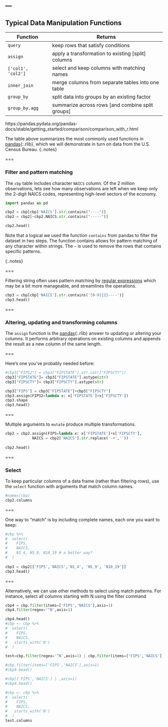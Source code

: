 ---
---

## Typical Data Manipulation Functions

| Function    | Returns                                            |
|-------------+----------------------------------------------------|
| `query`    | keep rows that satisfy conditions                  |
| `assign`    | apply a transformation to existing [split] columns |
| `['col1', 'col2']`| select and keep columns with matching names    |
| `inner_join`| merge columns from separate tables into one table  |
| `group_by`  | split data into groups by an existing factor       |
| `group_by.agg` | summarize across rows [and combine split groups]   |

https://pandas.pydata.org/pandas-docs/stable/getting_started/comparison/comparison_with_r.html


The table above summarizes the most commonly used functions in
[pandas](){:.rlib}, which we will demonstrate in turn on data from the U.S.
Census Bureau.
{:.notes}

===

### Filter and pattern matching

The `cbp` table includes character `NAICS` column. Of the 2 million
observations, lets see how many observations are left when we keep only the
2-digit NAICS codes, representing high-level sectors of the economy.

```python


import pandas as pd

cbp2 = cbp[cbp['NAICS'].str.contains("----")]
cbp2 = cbp2[~cbp2.NAICS.str.contains("-----")]

cbp2.head()

```

Note that a logical we used the function `contains` from pandas to filter the dataset in two steps. The function contains allows for pattern matching of any character within strings. The `~` is used to remove the rows that contains specific patterns.

{:.notes}

===

Filtering string often uses pattern matching by [regular expressions]
which may be a bit more manageable, and streamlines the operations.

```python
cbp3 = cbp[cbp['NAICS'].str.contains('[0-9]{2}----')]
cbp3.head()


```

[regular expressions]: https://pandas.pydata.org/pandas-docs/stable/reference/api/pandas.Series.str.contains.html#pandas.Series.str.contains

===

### Altering, updating and transforming columns

The `assign` function is the [pandas](){:.rlib} answer to updating or altering
your columns. It performs arbitrary operations on existing columns and appends
the result as a new column of the same length.

===

Here's one you've probably needed before:

```python
#cbp3["FIPS2"] = cbp3["FIPSTATE"].str.cat(["FIPSCTY"])
cbp3["FIPSTATE"]= cbp3["FIPSTATE"].astype(str)
cbp3["FIPSCTY"]= cbp3["FIPSCTY"].astype(str)

cbp3["FIPS"] = cbp3["FIPSTATE"]+cbp3["FIPSCTY"]
cbp3.assign(FIPS2=lambda x: x['FIPSTATE']+x['FIPSCTY'])
cbp3.shape
cbp3.head()

```

===

Multiple arguments to `mutate` produce multiple transformations.

```python

cbp2 = cbp2.assign(FIPS=lambda x: x['FIPSTATE']+x['FIPSCTY'],
            NAICS = cbp2['NAICS'].str.replace('-+',''))
 
cbp2.head()           
```


===

### Select

To keep particular columns of a data frame (rather than filtering rows), use
the `select` function with arguments that match column names.

```python
#names(cbp)
cbp2.columns
```

===

One way to "match" is by including complete names, each one you want to keep:

```python
#cbp %>%
#  select(
#    FIPS,
#    NAICS,
#    N1_4, N5_9, N10_19 # a better way?
#  )
  
cbp3 = cbp2[['FIPS','NAICS','N1_4', 'N5_9', 'N10_19']] 
cbp3.head()
```

===

Alternatively, we can use other methods to select using match patterns. For instance, select all columns starting with N using the filter command

```python
cbp4 = cbp.filter(items=['FIPS','NAICS'],axis=1) 
cbp4.filter(regex='^N',axis=1) 

cbp4.head()
#cbp <- cbp %>%
#  select(
#    FIPS,
#    NAICS,
#   starts_with('N')
#  )
```

```python

test=cbp.filter(regex='^N',axis=1) | cbp.filter(items=['FIPS','NAICS'],axis=1)

#cbp.filter(items=['FIPS','NAICS'],axis=1)
#cbp4.head()

#cbp[['FIPS','NAICS'] | ,axis=1)
#cbp4.head()

#cbp <- cbp %>%
#  select(
#    FIPS,
#    NAICS,
#   starts_with('N')
#  )
test.columns

```
